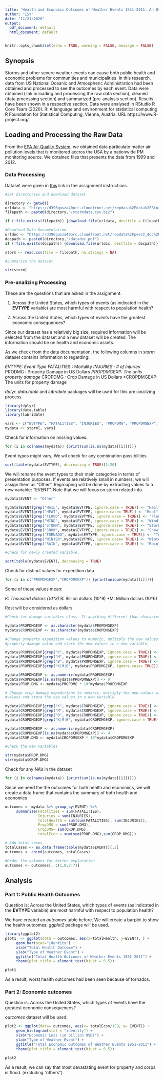 ```yaml
---
title: 'Health and Economic Outcomes of Weather Events 1951-2011: An Overview'
author: "ISY"
date: "12/21/2020"
output:
  pdf_document: default
  html_document: default
---
```


```r
knitr::opts_chunk$set(echo = TRUE, warning = FALSE, message = FALSE)
```

## Synopsis

Storms and other severe weather events can cause both public health and economic 
problems for communities and municipalities. In this research, data from US National
Oceanic and Atmospheric Administration had been obtained and processed to see the
outcomes by each event. Data were obtained (link in loading and processing the raw
data section), cleaned (data processing section) and summarized (pre-analysis section).
Results have been shown in a respective section. Data were analysed in RStudio
R Core Team (2020). R: A language and environment for statistical computing. R
  Foundation for Statistical Computing, Vienna, Austria. URL
  https://www.R-project.org/.



## Loading and Processing the Raw Data

From the [EPA Air Quality System](http://www.epa.gov/ttn/airs/airsaqs/detaildata/downloadaqsdata.htm), we
obtained data particulate matter air pollution levels that is monitored accros the
USA by a nationwide PM monitoring source. We obtained files that presents the data
from 1999 and 2012.

### Data Processing

Dataset were given in [this](https://d396qusza40orc.cloudfront.net/repdata%2Fdata%2FStormData.csv.bz2) link in the assignment instructions. 

```r
#Set directories and download dataset

directory <- getwd()
urldata <- "https://d396qusza40orc.cloudfront.net/repdata%2Fdata%2FStormData.csv.bz2"
filepath <- paste0(directory,"/stormdata.csv.bz2")

if (!file.exists(filepath)) {download.file(urldata, destfile = filepath)}

#Download Data Documentation
urldoc <- "https://d396qusza40orc.cloudfront.net/repdata%2Fpeer2_doc%2Fpd01016005curr.pdf"
docpath <- paste0(directory,"/datadoc.pdf")
if (!file.exists(docpath)) {download.file(urldoc, destfile = docpath)}

storm <- read.csv(file = filepath, na.strings = NA)

#Summarize the dataset

str(storm)
```

### Pre-analizing Processing

These are the questions that are asked in the assignment:

1. Across the United States, which types of events (as indicated in the 
**EVTYPE** variable) are most harmful with respect to population health?

2. Across the United States, which types of events have the greatest economic 
consequences?

Since our dataset has a relatively big size, required information will be selected
from the dataset and a new dataset will be created. The information should be on
health and economic assets.

As we check from the data documentation, the following columns in *storm* dataset
contains information to regarding:

*EVTYPE: Event Type
*FATALITIES : Mortality
*INJURIES : # of Injuries
*PRODMG : Property Damage in US Dollars
*PROPDMGEXP: The units property damage
*CROPDMG : Crop Damage in US Dollars
*CROPDMGEXP: The units for property damage

*dplyr*, *data.table* and  *lubridate* packages will be used for this pre-analizing
process. 

```r
library(dplyr)
library(data.table)
library(lubridate)

vars <- c("EVTYPE", "FATALITIES", "INJURIES", "PROPDMG", "PROPDMGEXP","CROPDMG","CROPDMGEXP")
mydata <- storm[, vars]

```

Check for information on missing values.

```r
for (i in colnames(mydata)) {print(sum(is.na(mydata[[i]])))}
```

Event types might vary, We wil check for any combination possibilities.

```r
sort(table(mydata$EVTYPE), decreasing = TRUE)[1:20]
```

We will rename the event types to their main categories in terms of presentation
purposes. If events are relatively small in numbers, we will assign them as "Other".
Regrouping will be done by extracting values to a new variable: "EVENT". 
Note that we will focus on storm related info.

```r

mydata$EVENT <- "Other"

mydata$EVENT[grep("HAIL", mydata$EVTYPE, ignore.case = TRUE)] <- "Hail"
mydata$EVENT[grep("HEAT", mydata$EVTYPE, ignore.case= TRUE)] <- "Heat"
mydata$EVENT[grep("FLOOD", mydata$EVTYPE, ignore.case = TRUE)] <- "Flood"
mydata$EVENT[grep("WIND", mydata$EVTYPE, ignore.case = TRUE)] <- "Wind"
mydata$EVENT[grep("STORM", mydata$EVTYPE, ignore.case= TRUE)] <- "Storm"
mydata$EVENT[grep("SNOW", mydata$EVTYPE, ignore.case = TRUE)] <- "Snow"
mydata$EVENT[grep("TORNADO", mydata$EVTYPE, ignore.case = TRUE)] <- "Tornado"
mydata$EVENT[grep("WINTER",mydata$EVTYPE, ignore.case= TRUE)] <- "Winter"
mydata$EVENT[grep("RAIN", mydata$EVTYPE, ignore.case = TRUE)] <- "Rain"

#Check for newly created variable.

sort(table(mydata$EVENT), decreasing = TRUE)

```

Check for distinct values for expedition data. 

```r
for (i in c("PROPDMGEXP","CROPDMGEXP")) {print(unique(mydata[[i]]))}
```

Some of these values mean:

*K: Thousand dollars (10^3)
*B: Billion dollars (10^9)
*M: Million dollars (10^6)

Rest will be considered as dollars.

```r
#Check for damage variables class. If anything different than character, convert to character

mydata$PROPDMGEXP <- as.character(mydata$PROPDMGEXP)
mydata$CROPDMGEXP <- as.character(mydata$CROPDMGEXP)

#Change property expedition values to numeric, multiply the new values with 
#property damage value and store the new values in a new variable.

mydata$PROPDMGEXP[grep("K", mydata$PROPDMGEXP, ignore.case = TRUE)] <- 3
mydata$PROPDMGEXP[grep("M", mydata$PROPDMGEXP, ignore.case = TRUE)] <- 6
mydata$PROPDMGEXP[grep("B", mydata$PROPDMGEXP, ignore.case = TRUE)] <- 9
mydata$PROPDMGEXP[grep("K|M|B", mydata$PROPDMGEXP, ignore.case= TRUE)] <- 0

mydata$PROPDMGEXP <- as.numeric(mydata$PROPDMGEXP)
mydata$PROPDMGEXP[is.na(mydata$PROPDMGEXP)] <- 0
mydata$PROP.DMG <- mydata$PROPDMG * 10^mydata$PROPDMGEXP

```

```r
# Change crop damage expeditions to numeric, multiply the new values with crop damage
#values and store the new values in a new variable

mydata$CROPDMGEXP[grep("K", mydata$CROPDMGEXP, ignore.case = TRUE)] <- 3
mydata$CROPDMGEXP[grep("M", mydata$CROPDMGEXP, ignore.case = TRUE)] <- 6
mydata$CROPDMGEXP[grep("B", mydata$CROPDMGEXP, ignore.case = TRUE)] <- 9
mydata$CROPDMGEXP[grep("K|M|B", mydata$CROPDMGEXP, ignore.case = TRUE)] <- 0

mydata$CROPDMGEXP <- as.numeric(mydata$CROPDMGEXP)
mydata$CROPDMGEXP[is.na(mydata$CROPDMGEXP)] <- 0
mydata$CROP.DMG <- mydata$CROPDMGEXP * 10^mydata$CROPDMGEXP

#Check the new variables

str(mydata$PROP.DMG)
str(mydata$CROP.DMG)
```


Check for any NA's in the dataset

```r
for (i in colnames(mydata)) {print(sum(is.na(mydata[[i]])))}
```

Since we need the the outcomes for both health and economics, we will create a
data frame that contains the summary of both health and economics
```r
outcomes <- mydata %>% group_by(EVENT) %>% 
     summarize(Fatalities = sum(FATALITIES),
               Injuries = sum(INJURIES),
               totalHealth = sum(sum(FATALITIES), sum(INJURIES)),
               PropDMG = sum(PROP.DMG),
               CropDMG= sum(CROP.DMG),
               totalEcon = sum(sum(PROP.DMG),sum(CROP.DMG)))

# Add total cases
totalCases <- as.data.frame(table(mydata$EVENT))[,2]
outcomes <- cbind(outcomes, totalCases)

#Order the columns for better exploration
outcomes <- outcomes[, c(1,8,2:7)]

```


## Analysis

### Part 1: Public Health Outcomes

Question is: Across the United States, which types of events (as indicated in the 
**EVTYPE** variable) are most harmful with respect to population health?

We have created an *outcomes* table before. We will create a barplot to show the
health outcomes. *ggplot2* package will be used.

```r
library(ggplot2)
plot1  <- ggplot(data = outcomes, aes(x=totalHealth, y=EVENT), ) + 
     geom_bar(stat="identity") +
     xlab("Total Health Outcome") +
     ylab("Type of Weather Event") +
     ggtitle("Total Health Outcomes of Weather Events 1951-2011") +
     theme(plot.title = element_text(hjust = 0.5))

plot1

```

As a result, worst health outcomes had been seen because of tornados.  

### Part 2: Economic outcomes

Question is: Across the United States, which types of events have the greatest 
economic consequences?

*outcomes* dataset will be used.

```r
plot2 <- ggplot(data= outcomes, aes(x= totalEcon/1E9, y= EVENT)) + 
     geom_histogram(stat = "identity") + 
     xlab("Economic Loss (in billion USD)") +
     ylab("Type of Weather Event") +
     ggtitle("Total Economic Outcomes of Weather Events 1951-2011") +
     theme(plot.title = element_text(hjust = 0.5)) 

plot2
```

As a result, we can say that most devastating event for property and corps is
flood. (excluding "others")

